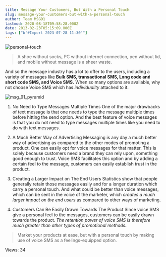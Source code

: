 ```yaml
---
title: Message Your Customers, But With a Personal Touch
slug: message-your-customers-but-with-a-personal-touch
author: Team MSG91
lastmod: 2020-08-18T09:58:28.000Z
date: 2013-02-23T05:15:09.000Z
tags: ["b'#Import 2023-07-28 11:30'"]
---
```


![personal-touch](https://images-msg91.s3.ap-south-1.amazonaws.com/content/images/wordpress/2013/02/personal-touch.jpg)



> A shoe without socks, PC without internet connection, pen without lid, and mobile without message is a sheer waste.
> 
> 


And so the message industry has a lot to offer to the users, including a variety of messages like **Bulk SMS, transactional SMS, Long code and short code SMS, and Voice SMS.** When so many options are available, why not choose Voice SMS which has *individuality* attached to it.


![msg_91_pyramid](https://images-msg91.s3.ap-south-1.amazonaws.com/content/images/wordpress/2013/02/msg_91_pyramid.png)


1. No Need to Type Messages Multiple Times
One of the major drawbacks of text message is that one needs to type the message multiple times before hitting the send option. And the best feature of voice messages is that you do not need to type messages multiple times like you need to do with text messages.


2. A Much Better Way of Advertising
Messaging is any day a much better way of advertising as compared to the other modes of promoting a product. One can easily opt for voice messages for that matter. This is solely because customers need a brand they can rely upon, something good enough to trust. Voice SMS facilitates this option and by adding a certain feel to the message, customers can easily establish trust in the product.


3. Creating a Larger Impact on The End Users
Statistics show that people generally retain those messages easily and for a longer duration which carry a personal touch. And what could be better than voice messages, which can be sent in the voice of the marketer, which *creates a much larger impact on the end users* as compared to other ways of marketing.


4. Customers Can Be Easily Drawn Towards The Product
Since voice SMS give a personal feel to the messages, customers can be easily drawn towards the product. *The retention power of voice SMS is therefore much greater than other types of promotional methods.*



> Market your products at ease, but with a personal touch by making use of voice SMS as a feelings-equipped option.
> 
> 


 Views: 34


